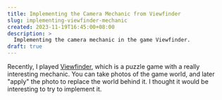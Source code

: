 ---
title: Implementing the Camera Mechanic from Viewfinder
slug: implementing-viewfinder-mechanic
created: 2023-11-19T16:45:00+08:00
description: >
  Implementing the camera mechanic in the game Viewfinder.
draft: true
---

Recently, I played [Viewfinder](https://store.steampowered.com/app/1382070/Viewfinder/), which is a puzzle game with a really interesting mechanic.
You can take photos of the game world, and later "apply" the photo to replace the world behind it. I thought it would be interesting to try to implement it.
